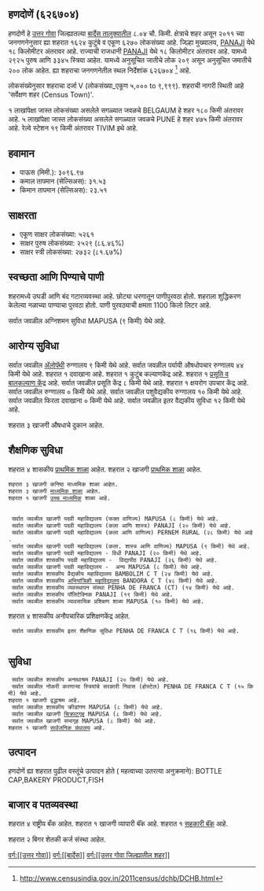 {{माहितीचौकट भारतीय न्यायक्षेत्र
|प्रकार=शहर 
|जनगणना_स्थलनिर्देशांक=626704
|स्थानिक_नाव=हणदोणें
|तालुका_नाव=बार्देस
|जिल्हा_नाव=उत्तर गोवा
|राज्य_नाव =गोवा
|विभाग=
|जिल्हा=[[उत्तर गोवा]]
|तालुका_नावे =[[बार्देस]]
|जवळचे_शहर =[[BELGAUM]]
|अक्षांश=
|रेखांश=
|शोधक_स्थान =right
|क्षेत्रफळ_एकूण=8.04
|उंची=
|लोकसंख्या_एकूण=6270
|लोकसंख्या_वर्ष=2011
|लोकसंख्या_घनता=779
|लोकसंख्या_पुरुष=2925
|लोकसंख्या_स्त्री=3345
|लिंग_गुणोत्तर=1143
|अधिकृत_भाषा=[[कोंकणी, मराठी]]
}}

== हणदोणें (६२६७०४) ==

हणदोणें हे [[उत्तर गोवा जिल्हा | उत्तर गोवा]] जिल्ह्यातल्या [[बार्देस | बार्देस तालुक्यातील]] ८.०४ चौ. किमी. क्षेत्राचे शहर असून २०११ च्या जनगणनेनुसार ह्या शहरात १६२४ कुटुंबे व एकूण ६२७० लोकसंख्या आहे. जिल्हा मुख्यालय, [[PANAJI]] येथे १८ किलोमीटर अंतरावर आहे. राज्याची राजधानी [[PANAJI]] येथे १८ किलोमीटर अंतरावर आहे.   यामध्ये २९२५ पुरुष आणि ३३४५ स्त्रिया आहेत. यामध्ये अनुसूचित जातीचे लोक २०९ असून अनुसूचित जमातीचे २०० लोक आहेत. ह्या शहराचा जनगणनेतील स्थल निर्देशांक ६२६७०४  <ref>http://www.censusindia.gov.in/2011census/dchb/DCHB.html</ref> आहे.

लोकसंख्येनुसार शहराचा दर्जा V (लोकसंख्या_एकूण ५,००० to ९,९९९).
शहराची नागरी स्थिती आहे 'सर्वेक्षण शहर (Census Town)'.

१ लाखांपेक्षा जास्त लोकसंख्या असलेले सगळ्यात जवळचे BELGAUM हे शहर  १८० किमी अंतरावर आहे. ५ लाखांपेक्षा जास्त लोकसंख्या असलेले सगळ्यात जवळचे PUNE हे शहर  ४७५ किमी अंतरावर आहे. रेल्वे स्टेशन  १९ किमी अंतरावर TIVIM इथे आहे.


== हवामान ==  
* पाऊस (मिमी.): ३०९६.९७ 
* कमाल तापमान (सेल्सिअस): ३१.५३
* किमान तापमान (सेल्सिअस): २३.५१


== साक्षरता ==  
* एकूण साक्षर लोकसंख्या: ५२६१
* साक्षर पुरुष लोकसंख्या: २५२९ (८६.४६%)
* साक्षर स्त्री लोकसंख्या: २७३२ (८१.६७%)


== स्वच्छता आणि पिण्याचे पाणी ==  
शहरामध्ये उघडी आणि बंद गटारव्यवस्था आहे.
छोट्या धरणातून  पाणीपुरवठा होतो. शहराला शुद्धिकरण केलेल्या नळाच्या पाण्याचा पुरवठा होतो. पाणी पुरवठ्याची क्षमता 1100 किलो लिटर आहे.

सर्वात जवळील अग्निशमन सुविधा MAPUSA (९ किमी) येथे आहे.


== आरोग्य सुविधा ==
सर्वात जवळील [[अॅलोपॅथी|अ‍ॅलोपॅथी]] रुग्णालय ९ किमी येथे आहे.
सर्वात जवळील पर्यायी औषधोपचार रुग्णालय ४४ किमी येथे आहे.
﻿शहरात १ दवाखाना आहे.
﻿शहरात १ कुटुंब कल्याणकेंद्र आहे.
﻿शहरात १ [[प्रसूती| प्रसूति व बालकल्याण केंद्र]] आहे.
सर्वात जवळील प्रसूति केंद्र ८ किमी येथे आहे.
﻿शहरात १ क्षयरोग उपचार केंद्र आहे.
सर्वात जवळील रुग्णालय ० किमी येथे आहे.
सर्वात जवळील पशुवैद्यकीय रुग्णालय १० किमी येथे आहे.
सर्वात जवळील फिरता दवाखाना ० किमी येथे आहे.
सर्वात जवळील इतर वैद्यकीय सुविधा १२ किमी येथे आहे.



शहरात ३ खाजगी  औषधाचे दुकान आहेत.


== शैक्षणिक सुविधा ==
शहरात ४ शासकीय [[प्राथमिक शाळा]] आहेत. शहरात २ खाजगी [[प्राथमिक शाळा]] आहेत. 
 शहरात ३ खाजगी कनिष्ठ माध्यमिक शाळा आहेत.  
 शहरात ३ खाजगी [[माध्यमिक शाळा]] आहेत.  
 ﻿शहरात १ खाजगी [[उच्च माध्यमिक शिक्षण|उच्च माध्यमिक]] शाळा आहे.  
   
   
  सर्वात जवळील खाजगी पदवी महाविद्यालय (फक्त वाणिज्य) MAPUSA (८ किमी) येथे आहे.
  सर्वात जवळील खाजगी पदवी महाविद्यालय (कला आणि शास्त्र) PANAJI (२० किमी) येथे आहे.
  सर्वात जवळील खाजगी पदवी महाविद्यालय (कला आणि वाणिज्य) PERNEM RURAL (२८ किमी) येथे आहे.
  सर्वात जवळील खाजगी पदवी महाविद्यालय (कला. शास्त्र आणि वाणिज्य) MAPUSA (९ किमी) येथे आहे.
  सर्वात जवळील खाजगी पदवी महाविद्यालय - विधी PANAJI (२० किमी) येथे आहे.
  सर्वात जवळील शासकीय पदवी महाविद्यालय -  विद्यापीठ PANAJI (२६ किमी) येथे आहे.
  सर्वात जवळील खाजगी पदवी महाविद्यालय -  अन्य MAPUSA (८ किमी) येथे आहे.
  सर्वात जवळील शासकीय वैद्यकीय महाविद्यालय BAMBOLIM C T (२४ किमी) येथे आहे.
  सर्वात जवळील शासकीय [[अभियांत्रिकी|अभियांत्रिकी महाविद्यालय]] BANDORA C T (४८ किमी) येथे आहे.
  सर्वात जवळील शासकीय व्यवस्थापन संस्था PENHA DE FRANCA (CT) (१४ किमी) येथे आहे.
  सर्वात जवळील शासकीय पॉलिटेक्निक PANAJI (१९ किमी) येथे आहे.
  सर्वात जवळील शासकीय व्यावसायिक प्रशिक्षण शाळा MAPUSA (१० किमी) येथे आहे.
शहरात ४ शासकीय अनौपचारिक प्रशिक्षणकेंद्र आहेत.   
  सर्वात जवळील शासकीय इतर शैक्षणिक सुविधा PENHA DE FRANCA C T (१६ किमी) येथे आहे.
   


== सुविधा ==
  सर्वात जवळील शासकीय अनाथाश्रम PANAJI (२० किमी) येथे आहे.
  सर्वात जवळील नोकरी करणाऱ्या स्त्रियांचे सरकारी निवास (होस्टेल) PENHA DE FRANCA C T (१५ किमी) येथे आहे.
 ﻿शहरात १ खाजगी वृद्धाश्रम आहे.  
  सर्वात जवळील शासकीय क्रीडांगण MAPUSA (८ किमी) येथे आहे.
  सर्वात जवळील खाजगी [[चित्रपटगृह]] MAPUSA (८ किमी) येथे आहे.
  सर्वात जवळील खाजगी सभागृह MAPUSA (८ किमी) येथे आहे.
 ﻿शहरात १ खाजगी [[सार्वजनिक ग्रंथालय]] आहे.  


== उत्पादन ==
हणदोणें ह्या शहरात पुढील वस्तूंचे उत्पादन होते ( महत्वाच्या उतरत्या अनुक्रमाने): BOTTLE CAP,BAKERY PRODUCT,FISH


== बाजार व पतव्यवस्था ==
शहरात ४ राष्ट्रीय बँक आहेत.
﻿शहरात १ खाजगी व्यापारी बॅंक आहे.
﻿शहरात १ [[सहकारी संस्था|सहकारी बॅंक]] आहे.

शहरात २ बिगर शेतकी कर्ज संस्था आहेत.



[[वर्ग:[[उत्तर गोवा]]]]
[[वर्ग:[[बार्देस]]]]
[[वर्ग:[[उत्तर गोवा जिल्ह्यातील शहर]]]]


{{संदर्भनोंदी}}
 


